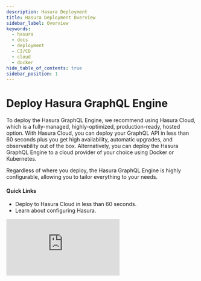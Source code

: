 ```yaml
---
description: Hasura Deployment
title: Hasura Deployment Overview
sidebar_label: Overview
keywords:
  - hasura
  - docs
  - deployment
  - CI/CD
  - cloud
  - docker
hide_table_of_contents: true
sidebar_position: 1
---
```



# <Deployment /> Deploy Hasura GraphQL Engine

<div className="overview-header">
  <div className="overview-text">
    <p>
      To deploy the Hasura GraphQL Engine, we recommend using Hasura Cloud, which is a fully-managed, highly-optimized, production-ready, 
      hosted option. With Hasura Cloud, you can deploy your GraphQL API in less than 60 seconds plus you get high availability,
      automatic upgrades, and observability out of the box. Alternatively, you can deploy the Hasura GraphQL Engine to a
      cloud provider of your choice using Docker or Kubernetes.
    </p>
    <p>
      Regardless of where you deploy, the Hasura GraphQL Engine is highly configurable, allowing you to tailor
      everything to your needs.
    </p>
    <h4>Quick Links</h4>
    <ul>
      <li>
        <VersionedLink to="/getting-started/getting-started-cloud/">
          Deploy to Hasura Cloud in less than 60 seconds.
        </VersionedLink>
      </li>
      <li>
        <VersionedLink to="/deployment/graphql-engine-flags/index/">Learn about configuring Hasura.</VersionedLink>
      </li>
    </ul>

  </div>
 <iframe
        src="https://www.youtube.com/embed/f4Jj_sqn1ww"
        frameBorder="0"
        allow="accelerometer; autoplay; encrypted-media; gyroscope; picture-in-picture"
        allowFullScreen
      />
</div>

## Deployment Topics

<div className="overview-gallery">
  <VersionedLink to="/getting-started/getting-started-cloud/">
    <div className="card">
      <h3>Hasura Cloud</h3>
      <p>In just a couple of clicks, connect your existing data and have a production-ready GraphQL API.</p>
    </div>
  </VersionedLink>
  <VersionedLink to="/deployment/deployment-guides/index/">
    <div className="card">
      <h3>Deployment Guides</h3>
      <p>
        Deploy Hasura GraphQL Engine to a cloud provider of your choice using one of our guides. We have guides for AWS,
        GCP, Azure, DigitalOcean, and more.
      </p>
    </div>
  </VersionedLink>
  <VersionedLink to="/deployment/deployment-guides/docker/">
    <div className="card">
      <h3>Self-hosted Docker</h3>
      <p>
        Not sure where to start? We have a guide to help you get up and running with Hasura GraphQL Engine on Docker,
        regardless of where you want to host.
      </p>
    </div>
  </VersionedLink>
</div>
